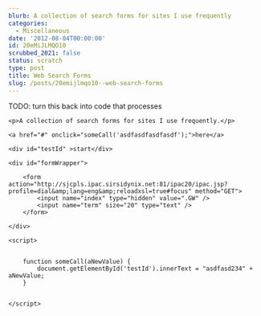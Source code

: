 ```yaml
---
blurb: A collection of search forms for sites I use frequently
categories:
  - Miscellaneous
date: '2012-08-04T00:00:00'
id: 20eMiJLMQO10
scrubbed_2021: false
status: scratch
type: post
title: Web Search Forms
slug: /posts/20emijlmqo10--web-search-forms
---
```


TODO: turn this back into code that processes

```
<p>A collection of search forms for sites I use frequently.</p>

<a href="#" onclick="someCall('asdfasdfasdfasdf');">here</a>

<div id="testId" >start</div>

<div id="formWrapper">

	<form action="http://sjcpls.ipac.sirsidynix.net:81/ipac20/ipac.jsp?profile=dial&amp;lang=eng&amp;reloadxsl=true#focus" method="GET">
		<input name="index" type="hidden" value=".GW" />
		<input name="term" size="20" type="text" />
	</form>

</div>

<script>

	
	function someCall(aNewValue) {
		document.getElementById('testId').innerText = "asdfasd234" + aNewValue;
	}
	
	
</script>
```
